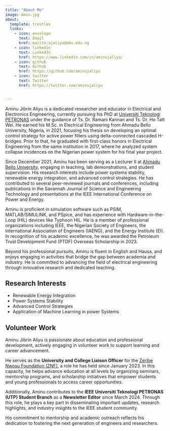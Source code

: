 ```yaml
---
title: "About Me"
image: Amin.jpg
about:
  template: trestles
  links:
    - icon: envelope
      text: Email
      href: mailto:ajaliyu@abu.edu.ng
    - icon: linkedin
      text: LinkedIn
      href: https://www.linkedin.com/in/aminujaliyu/
    - icon: github
      text: Github
      href: https://github.com/aminujaliyu
    - icon: twitter
      text: Twitter
      href: https://twitter.com/aminujaliyu


---
```


Aminu Jibrin Aliyu is a dedicated researcher and educator in Electrical and Electronics Engineering, currently pursuing his PhD at [Universiti Teknologi PETRONAS](https://www.utp.edu.my) under the guidance of Ts. Dr. Ramani Kannan and Ts. Dr. Ho Tatt Wei. He earned his M.Sc. in Electrical Engineering from Ahmadu Bello University, Nigeria, in 2021, focusing his thesis on developing an optimal control strategy for active power filters using delta-connected cascaded H-bridges. Prior to that, he graduated with first-class honors in Electrical Engineering from the same institution in 2017, where he analyzed system collapse incidences on the Nigerian power system for his final year project.

Since December 2021,  Aminu has been serving as a Lecturer II at [Ahmadu Bello University](https://www.abu.edu.ng), engaging in teaching, lab demonstrations, and student supervision. His research interests include power systems stability, renewable energy integration, and advanced control strategies. He has contributed to several peer-reviewed journals and conferences, including publications in the Savannah Journal of Science and Engineering Technology and presentations at the IEEE International Conference on Power and Energy.

Aminu is proficient in simulation software such as PSIM, MATLAB/SIMULINK, and PSpice, and has experience with Hardware-in-the-Loop (HIL) devices like Typhoon HIL. He is a member of professional organizations including IEEE, the Nigerian Society of Engineers, the International Association of Engineers (IAENG), and the Energy Institute (EI). In recognition of his academic excellence, he was awarded the Petroleum Trust Development Fund (PTDF) Overseas Scholarship in 2023.

Beyond his professional pursuits, Aminu is fluent in English and Hausa, and enjoys engaging in activities that bridge the gap between academia and industry. He is committed to advancing the field of electrical engineering through innovative research and dedicated teaching. 



## Research Interests

- Renewable Energy Integration
- Power Systems Stability
- Advanced Control Strategies
- Application of Machine Learning in power Systems

## Volunteer Work

Aminu Jibrin Aliyu is passionate about education and professional development, actively engaging in volunteer work to support learning and career advancement.  

He serves as the **University and College Liaison Officer** for the [Zeribe Nwosu Foundation (ZNF)](https://znwosufoundation.org), a role he has held since January 2023. In this capacity, he helps advance education at all levels by organizing seminars, mentorship programs, and scholarship initiatives that empower students and young professionals to access career opportunities.  

Additionally, Aminu contributes to the **IEEE Universiti Teknologi PETRONAS (UTP) Student Branch** as a **Newsletter Editor** since March 2024. Through this role, he plays a key part in disseminating important updates, research highlights, and industry insights to the IEEE student community.  

His commitment to mentorship and academic outreach reflects his dedication to fostering the next generation of engineers and researchers.  
